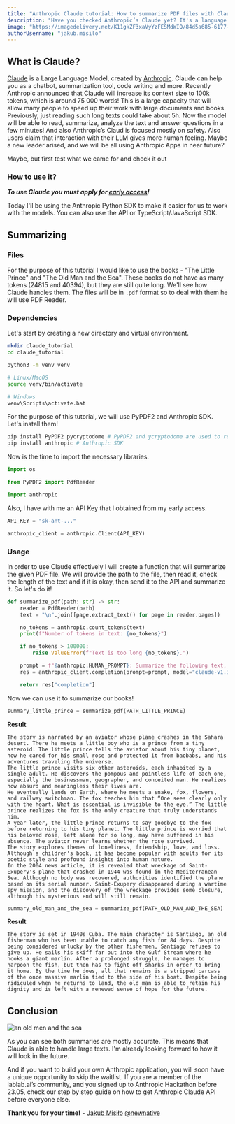 ```yaml
---
title: "Anthropic Claude tutorial: How to summarize PDF files with Claude"
description: "Have you checked Anthropic’s Claude yet? It's a language model whose context size can reach 100k tokens, which is approximately 75 000 words! Let’s test out Anthropic’s Claude summarization ability!"
image: "https://imagedelivery.net/K11gkZF3xaVyYzFESMdWIQ/84d5a685-6177-4183-2a3b-17f875002a00/full"
authorUsername: "jakub.misilo"
---
```


## What is Claude?

[Claude](https://lablab.ai/tech/anthropic/claude) is a Large Language Model, created by [Anthropic](https://lablab.ai/tech/anthropic). Claude can help you as a chatbot, summarization tool, code writing and more. Recently Anthropic announced that Claude will increase its context size to 100k tokens, which is around 75 000 words! This is a large capacity that will allow many people to speed up their work with large documents and books. Previously, just reading such long texts could take about 5h. Now the model will be able to read, summarize, analyze the text and answer questions in a few minutes! And also Anthropic’s Claud is focused mostly on safety. Also users claim that interaction with their LLM gives more human feeling. Maybe a new leader arised, and we will be all using  Anthropic Apps in near future?

Maybe, but first test what we came for and check it out

### How to use it?

***To use Claude you must apply for [early access](https://www.anthropic.com/earlyaccess)!***

Today I'll be using the Anthropic Python SDK to make it easier for us to work with the models. You can also use the API or TypeScript/JavaScript SDK.

## Summarizing

### Files

For the purpose of this tutorial I would like to use the books - "The Little Prince" and "The Old Man and the Sea". These books do not have as many tokens (24815 and 40394), but they are still quite long. We'll see how Claude handles them. The files will be in `.pdf` format so to deal with them he will use PDF Reader.

### Dependencies
Let's start by creating a new directory and virtual environment.

```bash
mkdir claude_tutorial
cd claude_tutorial

python3 -m venv venv

# Linux/MacOS
source venv/bin/activate

# Windows
venv\Scripts\activate.bat
```

For the purpose of this tutorial, we will use PyPDF2 and Anthropic SDK. Let's install them!

```bash
pip install PyPDF2 pycryptodome # PyPDF2 and ycryptodome are used to read PDF files
pip install anthropic # Anthropic SDK
```

Now is the time to import the necessary libraries.

```python
import os

from PyPDF2 import PdfReader

import anthropic
```

Also, I have with me an API Key that I obtained from my early access.

```python
API_KEY = "sk-ant-..."

anthropic_client = anthropic.Client(API_KEY)
```

### Usage

In order to use Claude effectively I will create a function that will summarize the given PDF file. We will provide the path to the file, then read it, check the length of the text and if it is okay, then send it to the API and summarize it. So let's do it!

```python
def summarize_pdf(path: str) -> str:
    reader = PdfReader(path)
    text = "\n".join([page.extract_text() for page in reader.pages])

    no_tokens = anthropic.count_tokens(text)
    print(f"Number of tokens in text: {no_tokens}")

    if no_tokens > 100000:
        raise ValueError(f"Text is too long {no_tokens}.")

    prompt = f"{anthropic.HUMAN_PROMPT}: Summarize the following text, should be readable:\n\n{text}\n\n{anthropic.AI_PROMPT}:\n\nSummary"
    res = anthropic_client.completion(prompt=prompt, model="claude-v1.3-100k", max_tokens_to_sample=1000)

    return res["completion"]
```

Now we can use it to summarize our books!

```python
summary_little_prince = summarize_pdf(PATH_LITTLE_PRINCE)
```

**Result**

```
The story is narrated by an aviator whose plane crashes in the Sahara desert. There he meets a little boy who is a prince from a tiny asteroid. The little prince tells the aviator about his tiny planet, how he cared for his small rose and protected it from baobabs, and his adventures traveling the universe.
The little prince visits six other asteroids, each inhabited by a single adult. He discovers the pompous and pointless life of each one, especially the businessman, geographer, and conceited man. He realizes how absurd and meaningless their lives are.
He eventually lands on Earth, where he meets a snake, fox, flowers, and railway switchman. The fox teaches him that “One sees clearly only with the heart. What is essential is invisible to the eye.” The little prince realizes the fox is the only creature that truly understands him.
A year later, the little prince returns to say goodbye to the fox before returning to his tiny planet. The little prince is worried that his beloved rose, left alone for so long, may have suffered in his absence. The aviator never learns whether the rose survived.
The story explores themes of loneliness, friendship, love, and loss. Although a children's book, it has become popular with adults for its poetic style and profound insights into human nature.
In the 2004 news article, it is revealed that wreckage of Saint-Exupery's plane that crashed in 1944 was found in the Mediterranean Sea. Although no body was recovered, authorities identified the plane based on its serial number. Saint-Exupery disappeared during a wartime spy mission, and the discovery of the wreckage provides some closure, although his mysterious end will still remain.
```

```python
summary_old_man_and_the_sea = summarize_pdf(PATH_OLD_MAN_AND_THE_SEA)
```

**Result**

```
The story is set in 1940s Cuba. The main character is Santiago, an old fisherman who has been unable to catch any fish for 84 days. Despite being considered unlucky by the other fishermen, Santiago refuses to give up. He sails his skiff far out into the Gulf Stream where he hooks a giant marlin. After a prolonged struggle, he manages to harpoon the fish, but then has to fight off sharks in order to bring it home. By the time he does, all that remains is a stripped carcass of the once massive marlin tied to the side of his boat. Despite being ridiculed when he returns to land, the old man is able to retain his dignity and is left with a renewed sense of hope for the future.
```

## Conclusion

<Img src="https://imagedelivery.net/K11gkZF3xaVyYzFESMdWIQ/7c5d5aa8-9d06-4e24-a0c5-e2d52dde3f00/full" alt="an old men and the sea" />

As you can see both summaries are mostly accurate. This means that Claude is able to handle large texts. I'm already looking forward to how it will look in the future.

And if you want to build your own Anthropic application, you will soon have a unique opportunity to skip the waitlist. If you are a member of the lablab.ai’s community, and you signed up to Anthropic Hackathon before 23.05, check our step by step guide on how to get Anthropic Claude API before everyone else.

**Thank you for your time!** - [Jakub Misiło](https://www.linkedin.com/in/jmisilo/) [@newnative](https://newnative.ai/)
